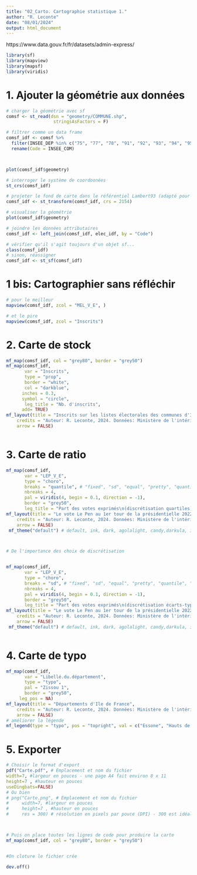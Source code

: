 ---
title: "02_Carto. Cartographie statistique 1."
author: "R. Leconte"
date: "08/01/2024"
output: html_document
---



https://www.data.gouv.fr/fr/datasets/admin-express/


```{r pkg}
library(sf)
library(mapview)
library(mapsf)
library(viridis)
```

# 1. Ajouter la géométrie aux données


```{r prep}
# charger la géométrie avec sf
comsf <- st_read(dsn = "geometry/COMMUNE.shp", 
                  stringsAsFactors = F)

# filtrer comme un data frame
comsf_idf <- comsf %>% 
  filter(INSEE_DEP %in% c("75", "77", "78", "91", "92", "93", "94", "95")) %>% 
  rename(Code = INSEE_COM)



plot(comsf_idf$geometry)

# interroger le système de coordoonées 
st_crs(comsf_idf)

# projeter le fond de carte dans le référentiel Lambert93 (adapté pour la France)
comsf_idf <- st_transform(comsf_idf, crs = 2154)

# visualiser la géométrie
plot(comsf_idf$geometry)

# joindre les données attributaires
comsf_idf <- left_join(comsf_idf, elec_idf, by = "Code")

# vérifier qu'il s'agit toujours d'un objet sf...
class(comsf_idf)
# sinon, réassigner
comsf_idf <- st_sf(comsf_idf)


```

# 1 bis: Cartographier sans réfléchir

```{r mapview}

# pour le meilleur
mapview(comsf_idf, zcol = "MEL_V_E", )

# et le pire
mapview(comsf_idf, zcol = "Inscrits")

```




# 2. Carte de stock

```{r stock}

mf_map(comsf_idf, col = "grey80", border = "grey50")
mf_map(comsf_idf, 
       var = "Inscrits", 
       type = "prop", 
       border = "white", 
       col = "darkblue", 
      inches = 0.3, 
      symbol = "circle",
       leg_title = "Nb. d'inscrits",
      add= TRUE)
mf_layout(title = "Inscrits sur les listes électorales des communes d'Ile de France (2022)", 
    credits = "Auteur: R. Leconte, 2024. Données: Ministère de l'intérieur, 2022",
    arrow = FALSE)



```


# 3. Carte de ratio

```{r ratio}

mf_map(comsf_idf, 
       var = "LEP_V_E", 
       type = "choro", 
       breaks = "quantile", # "fixed", "sd", "equal", "pretty", "quantile", "kmeans", "hclust", "bclust", "fisher", "jenks" and "dpih"
       nbreaks = 4, 
       pal = viridis(4, begin = 0.1, direction = -1), 
       border = "grey50", 
       leg_title = "Part des votes exprimés\n(discrétisation quartiles)")
mf_layout(title = "Le vote Le Pen au 1er tour de la présidentielle 2022", 
    credits = "Auteur: R. Leconte, 2024. Données: Ministère de l'intérieur, 2022",
    arrow = FALSE)
 mf_theme("default") # default, ink, dark, agolalight, candy,darkula, iceberg, green, nevermind, jsk or barcelona



# De l'importance des choix de discrétisation


mf_map(comsf_idf, 
       var = "LEP_V_E", 
       type = "choro", 
       breaks = "sd", # "fixed", "sd", "equal", "pretty", "quantile", "kmeans", "hclust", "bclust", "fisher", "jenks" and "dpih"
       nbreaks = 4, 
       pal = viridis(4, begin = 0.1, direction = -1), 
       border = "grey50", 
       leg_title = "Part des votes exprimés\n(discrétisation écarts-types)")
mf_layout(title = "Le vote Le Pen au 1er tour de la présidentielle 2022", 
    credits = "Auteur: R. Leconte, 2024. Données: Ministère de l'intérieur, 2022",
    arrow = FALSE)
 mf_theme("default") # default, ink, dark, agolalight, candy,darkula, iceberg, green, nevermind, jsk or barcelona



```


# 4. Carte de typo

```{r typo}

mf_map(comsf_idf, 
       var = "Libellé.du.département", 
       type = "typo", 
       pal = "Zissou 1",
       border = "grey50", 
     leg_pos = NA)
mf_layout(title = "Départements d'Ile de France", 
    credits = "Auteur: R. Leconte, 2024. Données: Ministère de l'intérieur, 2022",
    arrow = FALSE)
# améliorer la légende
mf_legend(type = "typo", pos = "topright", val = c("Essone", "Hauts de Seine",  "Paris", "Seine et Marne", "Seine Saint Denis", "Val d'Oise","Val de Marne",  "Yvelines"), pal = "Zissou 1", title = "Départements", cex = 0.5)

```


# 5. Exporter

```{r export}

# Choisir le format d'export
pdf("Carte.pdf", # Emplacement et nom du fichier
width=7, #largeur en pouces - une page A4 fait environ 8 x 11
height=7 , #hauteur en pouces
useDingbats=FALSE)
# Ou bien 
# png("Carte.png", # Emplacement et nom du fichier
#     width=7, #largeur en pouces
#     height=7 , #hauteur en pouces
#     res = 300) # résolution en pixels par pouce (DPI) - 300 est idéal pour imprimer



# Puis on place toutes les lignes de code pour produire la carte
mf_map(comsf_idf, col = "grey80", border = "grey50")


#On cloture le fichier crée

dev.off()

```
